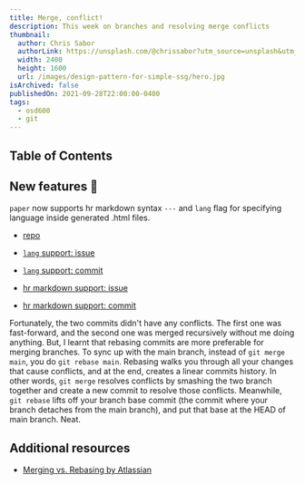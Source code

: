 ```yaml
---
title: Merge, conflict!
description: This week on branches and resolving merge conflicts
thumbnail:
  author: Chris Sabor
  authorLink: https://unsplash.com/@chrissabor?utm_source=unsplash&utm_medium=referral&utm_content=creditCopyText
  width: 2400
  height: 1600
  url: /images/design-pattern-for-simple-ssg/hero.jpg
isArchived: false
publishedOn: 2021-09-28T22:00:00-0400
tags:
  - osd600
  - git
---
```


## Table of Contents

## New features 🎉

`paper` now supports hr markdown syntax `---` and `lang` flag for specifying language inside generated .html files.

- [repo](https://github.com/Andrewnt219/paper-csharp)

- [`lang` support: issue](https://github.com/Andrewnt219/paper-csharp/issues/1)

- [`lang` support: commit](https://github.com/Andrewnt219/paper-csharp/commit/b76556c2bf71f77dcab372e01c46ddcc0880ac5b)

- [hr markdown support: issue](https://github.com/Andrewnt219/paper-csharp/issues/2)

- [hr markdown support: commit](https://github.com/Andrewnt219/paper-csharp/commit/f577b4a4915e202c2d5204c070563e77ff183b8d)

Fortunately, the two commits didn't have any conflicts. The first one was fast-forward, and the second one was merged recursively without me doing anything. But, I learnt that rebasing commits are more preferable for merging branches. To sync up with the main branch, instead of `git merge main`, you do `git rebase main`. Rebasing walks you through all your changes that cause conflicts, and at the end, creates a linear commits history. In other words, `git merge` resolves conflicts by smashing the two branch together and create a new commit to resolve those conflicts. Meanwhile, `git rebase` lifts off your branch base commit (the commit where your branch detaches from the main branch), and put that base at the HEAD of main branch. Neat.

## Additional resources

- [Merging vs. Rebasing by Atlassian](https://www.atlassian.com/git/tutorials/merging-vs-rebasing)
